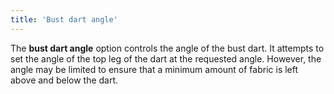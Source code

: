 ```yaml
---
title: 'Bust dart angle'
---
```


<!-- ![The effect of the bust dart angle option on the pattern](sample.png) -->

The **bust dart angle** option controls the angle of the bust dart.
It attempts to set the angle of the top leg of the dart at the
requested angle.
However, the angle may be limited to ensure that a minimum
amount of fabric is left above and below the dart.
